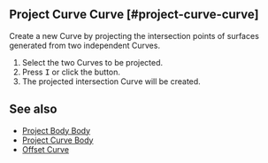 
## Project Curve Curve [#project-curve-curve]

<Reference shortcut="" command="Project Curve Curve" button="" />

Create a new Curve by projecting the intersection points of surfaces generated from two independent Curves.

1. Select the two Curves to be projected.
2. Press <kbd>I</kbd> or click the button.
3. The projected intersection Curve will be created.

## See also
- [Project Body Body](./project-body-body)
- [Project Curve Body](./project-curve-body)
- [Offset Curve](./offset-curve)








